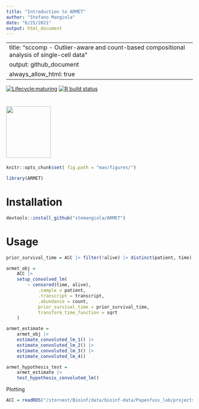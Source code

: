 ```yaml
---
title: "Introduction to ARMET"
author: "Stefano Mangiola"
date: "6/25/2021"
output: html_document
---
```

---
title: "sccomp - Outlier-aware and count-based compositional analysis of single-cell data"
output: github_document
always_allow_html: true
---

<!-- badges: start -->
[![Lifecycle:maturing](https://img.shields.io/badge/lifecycle-maturing-blue.svg)](https://www.tidyverse.org/lifecycle/#maturing) [![R build status](https://github.com/stemangiola/tidyseurat/workflows/R-CMD-check/badge.svg)](https://github.com/stemangiola/tidyseurat/actions/)
<!-- badges: end -->

#  <img src="inst/logo-01.png" height="139px" width="120px" />

```r
knitr::opts_chunk$set( fig.path = "man/figures/")
```

```r
library(ARMET)
```

# Installation

```r
devtools::install_github("stemangiola/ARMET")
```

# Usage

```r

prior_survival_time = ACC |> filter(!alive) |> distinct(patient, time) |> pull(time)

armet_obj = 	
	ACC |>
	setup_convolved_lm(
		~ censored(time, alive),
			.sample = patient,
			.transcript = transcript,
			.abundance = count, 
			prior_survival_time = prior_survival_time, 
			transform_time_function = sqrt
	)

armet_estimate = 
	armet_obj |>
	estimate_convoluted_lm_1() |>
	estimate_convoluted_lm_2() |>
	estimate_convoluted_lm_3() |>
	estimate_convoluted_lm_4() 

armet_hypothesis_test = 
	armet_estimate |>
	test_hypothesis_convoluted_lm()
```

Plotting

```r

ACC = readRDS("/stornext/Bioinf/data/bioinf-data/Papenfuss_lab/projects/mangiola.s/ARMET_dev/dev/armet_ACC_input.rds")

```